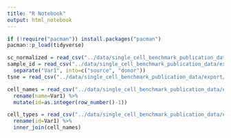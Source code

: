 ```yaml
---
title: "R Notebook"
output: html_notebook
---
```


```r
if (!require("pacman")) install.packages("pacman")
pacman::p_load(tidyverse)
```

```r
sc_normalized = read_csv("../data/single_cell_benchmark_publication_data/export/sc_data_normalized.csv")
sample_id = read_csv("../data/single_cell_benchmark_publication_data/export/sample_id.csv") %>% 
  separate("Var1", into=c("source", "donor"))
tsne = read_csv("../data/single_cell_benchmark_publication_data/export/tsne_merged.csv")

cell_names = read_csv("../data/single_cell_benchmark_publication_data/export/cellnames.txt") %>%
  rename(name=Var1) %>%
  mutate(id=as.integer(row_number()-1))

cell_types = read_csv("../data/single_cell_benchmark_publication_data/export/classified_data_donor_abc_12k_merged_tcell_celltype.csv") %>% 
  rename(id=Var1) %>%
  inner_join(cell_names)
```